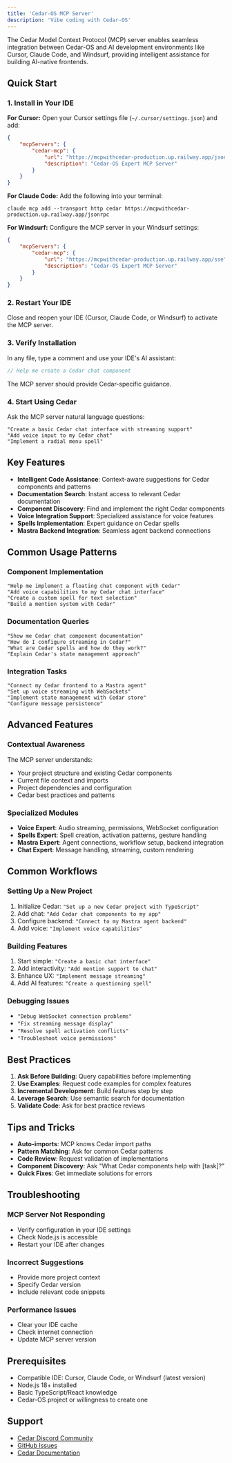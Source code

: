 ```yaml
---
title: 'Cedar-OS MCP Server'
description: 'Vibe coding with Cedar-OS'
---
```


The Cedar Model Context Protocol (MCP) server enables seamless integration between Cedar-OS and AI development environments like Cursor, Claude Code, and Windsurf, providing intelligent assistance for building AI-native frontends.

## Quick Start

### 1. Install in Your IDE

**For Cursor:**
Open your Cursor settings file (`~/.cursor/settings.json`) and add:

```json
{
	"mcpServers": {
		"cedar-mcp": {
			"url": "https://mcpwithcedar-production.up.railway.app/jsonrpc",
			"description": "Cedar-OS Expert MCP Server"
		}
	}
}
```

**For Claude Code:**
Add the following into your terminal:

```
claude mcp add --transport http cedar https://mcpwithcedar-production.up.railway.app/jsonrpc
```

**For Windsurf:**
Configure the MCP server in your Windsurf settings:

```json
{
	"mcpServers": {
		"cedar-mcp": {
			"url": "https://mcpwithcedar-production.up.railway.app/sse",
			"description": "Cedar-OS Expert MCP Server"
		}
	}
}
```

### 2. Restart Your IDE

Close and reopen your IDE (Cursor, Claude Code, or Windsurf) to activate the MCP server.

### 3. Verify Installation

In any file, type a comment and use your IDE's AI assistant:

```javascript
// Help me create a Cedar chat component
```

The MCP server should provide Cedar-specific guidance.

### 4. Start Using Cedar

Ask the MCP server natural language questions:

```
"Create a basic Cedar chat interface with streaming support"
"Add voice input to my Cedar chat"
"Implement a radial menu spell"
```

## Key Features

- **Intelligent Code Assistance**: Context-aware suggestions for Cedar components and patterns
- **Documentation Search**: Instant access to relevant Cedar documentation
- **Component Discovery**: Find and implement the right Cedar components
- **Voice Integration Support**: Specialized assistance for voice features
- **Spells Implementation**: Expert guidance on Cedar spells
- **Mastra Backend Integration**: Seamless agent backend connections

## Common Usage Patterns

### Component Implementation

```
"Help me implement a floating chat component with Cedar"
"Add voice capabilities to my Cedar chat interface"
"Create a custom spell for text selection"
"Build a mention system with Cedar"
```

### Documentation Queries

```
"Show me Cedar chat component documentation"
"How do I configure streaming in Cedar?"
"What are Cedar spells and how do they work?"
"Explain Cedar's state management approach"
```

### Integration Tasks

```
"Connect my Cedar frontend to a Mastra agent"
"Set up voice streaming with WebSockets"
"Implement state management with Cedar store"
"Configure message persistence"
```

## Advanced Features

### Contextual Awareness

The MCP server understands:

- Your project structure and existing Cedar components
- Current file context and imports
- Project dependencies and configuration
- Cedar best practices and patterns

### Specialized Modules

- **Voice Expert**: Audio streaming, permissions, WebSocket configuration
- **Spells Expert**: Spell creation, activation patterns, gesture handling
- **Mastra Expert**: Agent connections, workflow setup, backend integration
- **Chat Expert**: Message handling, streaming, custom rendering

## Common Workflows

### Setting Up a New Project

1. Initialize Cedar: `"Set up a new Cedar project with TypeScript"`
2. Add chat: `"Add Cedar chat components to my app"`
3. Configure backend: `"Connect to my Mastra agent backend"`
4. Add voice: `"Implement voice capabilities"`

### Building Features

1. Start simple: `"Create a basic chat interface"`
2. Add interactivity: `"Add mention support to chat"`
3. Enhance UX: `"Implement message streaming"`
4. Add AI features: `"Create a questioning spell"`

### Debugging Issues

- `"Debug WebSocket connection problems"`
- `"Fix streaming message display"`
- `"Resolve spell activation conflicts"`
- `"Troubleshoot voice permissions"`

## Best Practices

1. **Ask Before Building**: Query capabilities before implementing
2. **Use Examples**: Request code examples for complex features
3. **Incremental Development**: Build features step by step
4. **Leverage Search**: Use semantic search for documentation
5. **Validate Code**: Ask for best practice reviews

## Tips and Tricks

- **Auto-imports**: MCP knows Cedar import paths
- **Pattern Matching**: Ask for common Cedar patterns
- **Code Review**: Request validation of implementations
- **Component Discovery**: Ask "What Cedar components help with [task]?"
- **Quick Fixes**: Get immediate solutions for errors

## Troubleshooting

### MCP Server Not Responding

- Verify configuration in your IDE settings
- Check Node.js is accessible
- Restart your IDE after changes

### Incorrect Suggestions

- Provide more project context
- Specify Cedar version
- Include relevant code snippets

### Performance Issues

- Clear your IDE cache
- Check internet connection
- Update MCP server version

## Prerequisites

- Compatible IDE: Cursor, Claude Code, or Windsurf (latest version)
- Node.js 18+ installed
- Basic TypeScript/React knowledge
- Cedar-OS project or willingness to create one

## Support

- [Cedar Discord Community](https://discord.gg/4AWawRjNdZ)
- [GitHub Issues](https://github.com/CedarCopilot/cedar-OS/issues)
- [Cedar Documentation](https://docs.cedarcopilot.com)
